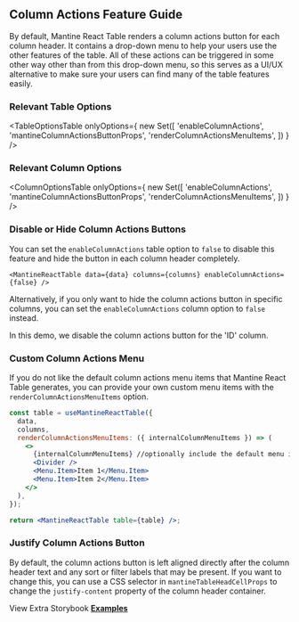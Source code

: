 
<Head>
  <title>Column Actions Feature Guide - Mantine React Table Docs</title>
  <meta
    name="description"
    content="How to use, customize, or disable column the action button and menu features of Mantine React Table"
  />
</Head>

## Column Actions Feature Guide

By default, Mantine React Table renders a column actions button for each column header. It contains a drop-down menu to help your users use the other features of the table. All of these actions can be triggered in some other way other than from this drop-down menu, so this serves as a UI/UX alternative to make sure your users can find many of the table features easily.

### Relevant Table Options

<TableOptionsTable
  onlyOptions={
    new Set([
      'enableColumnActions',
      'mantineColumnActionsButtonProps',
      'renderColumnActionsMenuItems',
    ])
  }
/>

### Relevant Column Options

<ColumnOptionsTable
  onlyOptions={
    new Set([
      'enableColumnActions',
      'mantineColumnActionsButtonProps',
      'renderColumnActionsMenuItems',
    ])
  }
/>

### Disable or Hide Column Actions Buttons

You can set the `enableColumnActions` table option to `false` to disable this feature and hide the button in each column header completely.

```tsx
<MantineReactTable data={data} columns={columns} enableColumnActions={false} />
```

Alternatively, if you only want to hide the column actions button in specific columns, you can set the `enableColumnActions` column option to `false` instead.

In this demo, we disable the column actions button for the 'ID' column.

<DisableExample />

### Custom Column Actions Menu

If you do not like the default column actions menu items that Mantine React Table generates, you can provide your own custom menu items with the `renderColumnActionsMenuItems` option.

```jsx
const table = useMantineReactTable({
  data,
  columns,
  renderColumnActionsMenuItems: ({ internalColumnMenuItems }) => (
    <>
      {internalColumnMenuItems} //optionally include the default menu items
      <Divider />
      <Menu.Item>Item 1</Menu.Item>
      <Menu.Item>Item 2</Menu.Item>
    </>
  ),
});

return <MantineReactTable table={table} />;
```

<CustomColumnActionsExample />

### Justify Column Actions Button

By default, the column actions button is left aligned directly after the column header text and any sort or filter labels that may be present. If you want to change this, you can use a CSS selector in `mantineTableHeadCellProps` to change the `justify-content` property of the column header container.

<ColumnActionsSpaceExample />

View Extra Storybook **[Examples](https://www.mantine-react-table.dev/?path=/story/features-column-action-examples)**
